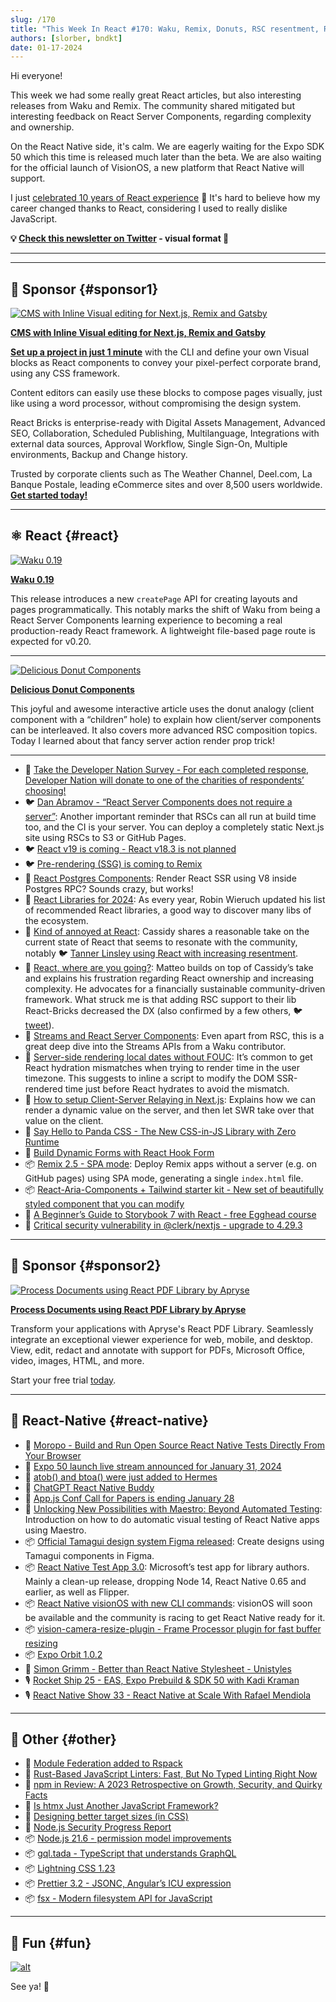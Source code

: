 ```yaml
---
slug: /170
title: "This Week In React #170: Waku, Remix, Donuts, RSC resentment, React 19, Aria Components, Storybook, Postgres Components, hydration, streams, VisionOS, atob, Maestro, Orbit, Tamagui, VisionCamera..."
authors: [slorber, bndkt]
date: 01-17-2024
---
```


Hi everyone!

This week we had some really great React articles, but also interesting releases from Waku and Remix. The community shared mitigated but interesting feedback on React Server Components, regarding complexity and ownership.

On the React Native side, it's calm. We are eagerly waiting for the Expo SDK 50 which this time is released much later than the beta. We are also waiting for the official launch of VisionOS, a new platform that React Native will support.

I just [celebrated 10 years of React experience](https://twitter.com/sebastienlorber/status/1747307299356447148) 🙉 It's hard to believe how my career changed thanks to React, considering I used to really dislike JavaScript.

<!-- truncate -->

**💡 [Check this newsletter on Twitter](https://slo.im/thread) - visual format 🎨**

---


<Support />

---

## 💸 Sponsor {#sponsor1}

[![CMS with Inline Visual editing for Next.js, Remix and Gatsby](/emails/issues/169/reactbricks.jpg)](https://reactbricks.com?utm_source=twir&utm_campaign=twir_2024&utm_medium=email)

**[CMS with Inline Visual editing for Next.js, Remix and Gatsby](https://reactbricks.com?utm_source=twir&utm_campaign=twir_2024&utm_medium=email)**

[**Set up a project in just 1 minute**](https://reactbricks.com/sign-up?utm_source=twir&utm_campaign=twir_2024&utm_medium=email) with the CLI and define your own Visual blocks as React components to convey your pixel-perfect corporate brand, using any CSS framework.

Content editors can easily use these blocks to compose pages visually, just like using a word processor, without compromising the design system.

React Bricks is enterprise-ready with Digital Assets Management, Advanced SEO, Collaboration, Scheduled Publishing, Multilanguage, Integrations with external data sources, Approval Workflow, Single Sign-On, Multiple environments, Backup and Change history.

Trusted by corporate clients such as The Weather Channel, Deel.com, La Banque Postale, leading eCommerce sites and over 8,500 users worldwide.  
[**Get started today!**](https://reactbricks.com/sign-up?utm_source=twir&utm_campaign=twir_2024&utm_medium=email)

---

## ⚛️ React {#react}

[![Waku 0.19](/emails/issues/170/waku.jpg)](https://waku.gg/blog/introducing-create-pages)

**[Waku 0.19](https://waku.gg/blog/introducing-create-pages)**

This release introduces a new `createPage` API for creating layouts and pages programmatically. This notably marks the shift of Waku from being a React Server Components learning experience to becoming a real production-ready React framework. A lightweight file-based page route is expected for v0.20.

---

[![Delicious Donut Components](/emails/issues/170/donuts.jpg)](https://frontendatscale.com/blog/donut-components/)

**[Delicious Donut Components](https://frontendatscale.com/blog/donut-components/)**

This joyful and awesome interactive article uses the donut analogy (client component with a “children” hole) to explain how client/server components can be interleaved. It also covers more advanced RSC composition topics. Today I learned about that fancy server action render prop trick!

---

- 💸 [Take the Developer Nation Survey - For each completed response, Developer Nation will donate to one of the charities of respondents’ choosing!](https://developereconomics.net/?member_id=thisweekinreact&utm_medium=nl_ad4)
- 🐦 [Dan Abramov - “React Server Components does not require a server”](https://twitter.com/dan_abramov2/status/1745795274977493317): Another important reminder that RSCs can all run at build time too, and the CI is your server. You can deploy a completely static Next.js site using RSCs to S3 or GitHub Pages.
- 🐦 [React v19 is coming - React v18.3 is not planned](https://twitter.com/sebastienlorber/status/1747633798374625525)
- 🐦 [Pre-rendering (SSG) is coming to Remix](https://twitter.com/brophdawg11/status/1747402216925704684)
- 👀 [React Postgres Components](https://react-postgres-components.vercel.app/): Render React SSR using V8 inside Postgres RPC? Sounds crazy, but works!
- 📜 [React Libraries for 2024](https://www.robinwieruch.de/react-libraries/): As every year, Robin Wieruch updated his list of recommended React libraries, a good way to discover many libs of the ecosystem.
- 📜 [Kind of annoyed at React](https://blog.cassidoo.co/post/annoyed-at-react/): Cassidy shares a reasonable take on the current state of React that seems to resonate with the community, notably 🐦 [Tanner Linsley using React with increasing resentment](https://twitter.com/tannerlinsley/status/1746970043836158330).
- 📜 [React, where are you going?](https://dev.to/matfrana/react-where-are-you-going-5284): Matteo builds on top of Cassidy’s take and explains his frustration regarding React ownership and increasing complexity. He advocates for a financially sustainable community-driven framework. What struck me is that adding RSC support to their lib React-Bricks decreased the DX (also confirmed by a few others, 🐦 [tweet](https://twitter.com/sebastienlorber/status/1747643069460021405)).
- 📜 [Streams and React Server Components](https://minimalistweb.dev/p/streams-and-react-server-components): Even apart from RSC, this is a great deep dive into the Streams APIs from a Waku contributor.
- 📜 [Server-side rendering local dates without FOUC](https://blog.6nok.org/server-side-rendering-local-dates-without-fouc/): It’s common to get React hydration mismatches when trying to render time in the user timezone. This suggests to inline a script to modify the DOM SSR-rendered time just before React hydrates to avoid the mismatch.
- 📜 [How to setup Client-Server Relaying in Next.js](https://ericbureltech.hashnode.dev/how-to-setup-client-server-relaying-in-nextjs): Explains how we can render a dynamic value on the server, and then let SWR take over that value on the client.
- 📜 [Say Hello to Panda CSS - The New CSS-in-JS Library with Zero Runtime](https://www.telerik.com/blogs/say-hello-panda-css-new-css-js-library-zero-runtime)
- 📜 [Build Dynamic Forms with React Hook Form](https://claritydev.net/blog/build-dynamic-forms-react-hook-form)
- 📦 [Remix 2.5 - SPA mode](https://github.com/remix-run/remix/blob/main/CHANGELOG.md#v250): Deploy Remix apps without a server (e.g. on GitHub pages) using SPA mode, generating a single `index.html` file.
- 📦 [React-Aria-Components + Tailwind starter kit - New set of beautifully styled component that you can modify](https://react-spectrum.adobe.com/react-aria/getting-started.html#starter-kits)
- 🎥 [A Beginner’s Guide to Storybook 7 with React - free Egghead course](https://egghead.io/courses/a-beginner-s-guide-to-storybook-7-with-react-56f61ecf)
- 🔐 [Critical security vulnerability in @clerk/nextjs - upgrade to 4.29.3](https://clerk.com/changelog/2024-01-12)

<SubscribeFormEmbed placement="middle" />

---

## 💸 Sponsor {#sponsor2}

[![Process Documents using React PDF Library by Apryse](/emails/issues/170/apryse.jpg)](https://bit.ly/3He15PD)

**[Process Documents using React PDF Library by Apryse](https://bit.ly/3He15PD)**

Transform your applications with Apryse's React PDF Library. Seamlessly integrate an exceptional viewer experience for web, mobile, and desktop. View, edit, redact and annotate with support for PDFs, Microsoft Office, video, images, HTML, and more.

Start your free trial [today](https://apryse.com/form/contact-sales?utm_source=email%20newsletter&utm_medium=email&utm_campaign=cta%20button).

---

## 📱 React-Native {#react-native}

- 💸 [Moropo - Build and Run Open Source React Native Tests Directly From Your Browser](https://www.moropo.com?utm_source=newsletter&utm_medium=emails&utm_campaign=twir-20240117)
- 👀 [Expo 50 launch live stream announced for January 31, 2024](https://www.youtube.com/watch?v=cKFSVUo3AnI)
- 👀 [atob() and btoa() were just added to Hermes](https://github.com/facebook/hermes/commit/d2177c31b271e92d1725742605b53d7f6e8acf3e)
- 👀 [ChatGPT React Native Buddy](https://chat.openai.com/g/g-S9qpp72cb-react-native-buddy)
- 📅 [App.js Conf Call for Papers is ending January 28](https://appjs.co/#CFP)
- 📜 [Unlocking New Possibilities with Maestro: Beyond Automated Testing](https://www.bam.tech/article/unlocking-new-possibilities-with-maestro-beyond-automated-testing): Introduction on how to do automatic visual testing of React Native apps using Maestro.
- 📦 [Official Tamagui design system Figma released](https://www.figma.com/community/file/1326593766534421119/tamagui-v1-2-0): Create designs using Tamagui components in Figma.
- 📦 [React Native Test App 3.0](https://github.com/microsoft/react-native-test-app/releases/tag/3.0.0): Microsoft’s test app for library authors. Mainly a clean-up release, dropping Node 14, React Native 0.65 and earlier, as well as Flipper.
- 📦 [React Native visionOS with new CLI commands](https://github.com/callstack/react-native-visionos): visionOS will soon be available and the community is racing to get React Native ready for it.
- 📦 [vision-camera-resize-plugin - Frame Processor plugin for fast buffer resizing](https://github.com/mrousavy/vision-camera-resize-plugin)
- 📦 [Expo Orbit 1.0.2](https://expo.dev/orbit)
- 🎥 [Simon Grimm - Better than React Native Stylesheet - Unistyles](https://www.youtube.com/watch?v=OT5hQbvGRW8)
- 🎙️ [Rocket Ship 25 - EAS, Expo Prebuild & SDK 50 with Kadi Kraman](https://podcast.galaxies.dev/episodes/025-eas-expo-prebuild-sdk-50-with-kadi-kraman)
- 🎙️ [React Native Show 33 - React Native at Scale With Rafael Mendiola](https://www.callstack.com/podcasts/react-native-at-scale-with-rafael-mendiola)

---

## 🔀 Other {#other}

- 📜 [Module Federation added to Rspack](https://www.rspack.dev/blog/module-federation-added-to-rspack.html)
- 📜 [Rust-Based JavaScript Linters: Fast, But No Typed Linting Right Now](https://www.joshuakgoldberg.com/blog/rust-based-javascript-linters-fast-but-no-typed-linting-right-now/)
- 📜 [npm in Review: A 2023 Retrospective on Growth, Security, and Quirky Facts](https://socket.dev/blog/2023-npm-retrospective)
- 📜 [Is htmx Just Another JavaScript Framework?](https://htmx.org/essays/is-htmx-another-javascript-framework/)
- 📜 [Designing better target sizes (in CSS)](https://ishadeed.com/article/target-size/)
- 📜 [Node.js Security Progress Report](https://openjsf.org/blog/nodejs-security-progress-report-january24?utm_content=278704719&utm_medium=social&utm_source=twitter&hss_channel=tw-91985735)
- 📦 [Node.js 21.6 - permission model improvements](https://nodejs.org/en/blog/release/v21.6.0)
- 📦 [gql.tada - TypeScript that understands GraphQL](https://github.com/0no-co/gql.tada)
- 📦 [Lightning CSS 1.23](https://github.com/parcel-bundler/lightningcss/releases/tag/v1.23.0)
- 📦 [Prettier 3.2 - JSONC, Angular’s ICU expression](https://prettier.io/blog/2024/01/12/3.2.0)
- 📦 [fsx - Modern filesystem API for JavaScript](https://humanwhocodes.com/blog/2024/01/fsx-modern-filesystem-api-javascript/)

---

## 🤭 Fun {#fun}

[![alt](/emails/issues/170/meme.jpg)](https://twitter.com/tlakomy/status/1745394119889801454?s=20)

See ya! 👋
